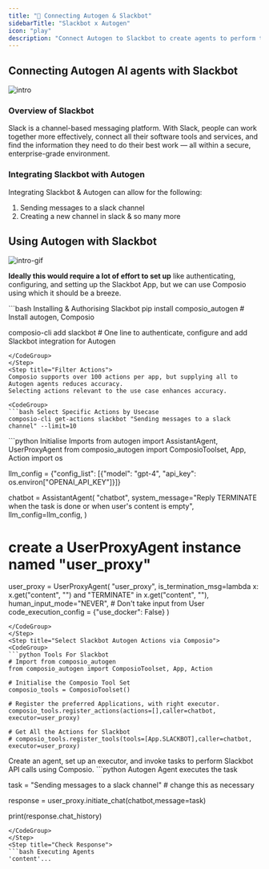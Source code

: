 ```yaml
---
title: "🚀 Connecting Autogen & Slackbot"
sidebarTitle: "Slackbot x Autogen"
icon: "play"
description: "Connect Autogen to Slackbot to create agents to perform tasks using natural language"
---
```


## Connecting Autogen AI agents with Slackbot
![intro](/media/intro.jpg)

### Overview of Slackbot

Slack is a channel-based messaging platform. With Slack, people can work together more effectively, connect all their software tools and services, and find the information they need to do their best work — all within a secure, enterprise-grade environment.

### Integrating Slackbot with Autogen

Integrating Slackbot & Autogen can allow for the following:

1. Sending messages to a slack channel
2. Creating a new channel in slack
& so many more

## Using Autogen with Slackbot
![intro-gif](/media/intro.gif)
<Steps>
<Step title="Setting Up the Environment">

**Ideally this would require a lot of effort to set up** like authenticating, configuring, and setting up the Slackbot App, but we can use Composio using which it should be a breeze.

<CodeGroup>
```bash Installing & Authorising Slackbot
pip install composio_autogen # Install autogen, Composio 

composio-cli add slackbot # One line to authenticate, configure and add Slackbot integration for Autogen
```
</CodeGroup>
</Step>
<Step title="Filter Actions">
Composio supports over 100 actions per app, but supplying all to Autogen agents reduces accuracy.
Selecting actions relevant to the use case enhances accuracy.

<CodeGroup>
```bash Select Specific Actions by Usecase
composio-cli get-actions slackbot "Sending messages to a slack channel" --limit=10
```
</CodeGroup>

</Step>
<Step title="Import Base Packages">

<CodeGroup>
```python Initialise Imports
from autogen import AssistantAgent, UserProxyAgent
from composio_autogen import ComposioToolset, App, Action
import os

llm_config = {"config_list": [{"model": "gpt-4", "api_key": os.environ["OPENAI_API_KEY"]}]}

chatbot = AssistantAgent(
    "chatbot",
    system_message="Reply TERMINATE when the task is done or when user's content is empty",
    llm_config=llm_config,
)

# create a UserProxyAgent instance named "user_proxy"
user_proxy = UserProxyAgent(
    "user_proxy",
    is_termination_msg=lambda x: x.get("content", "") and "TERMINATE" in x.get("content", ""),
    human_input_mode="NEVER", # Don't take input from User
    code_execution_config = {"use_docker": False}
)
```
</CodeGroup>
</Step>
<Step title="Select Slackbot Autogen Actions via Composio">
<CodeGroup>
```python Tools For Slackbot
# Import from composio_autogen
from composio_autogen import ComposioToolset, App, Action

# Initialise the Composio Tool Set
composio_tools = ComposioToolset()

# Register the preferred Applications, with right executor. 
composio_tools.register_actions(actions=[],caller=chatbot, executor=user_proxy)

# Get All the Actions for Slackbot
# composio_tools.register_tools(tools=[App.SLACKBOT],caller=chatbot, executor=user_proxy) 
```
</CodeGroup>
</Step>
<Step title="Execute the Agent">
Create an agent, set up an executor, and invoke tasks to perform Slackbot API calls using Composio. 
<CodeGroup>
```python Autogen Agent executes the task

task = "Sending messages to a slack channel" # change this as necessary

response = user_proxy.initiate_chat(chatbot,message=task)

print(response.chat_history)
```
</CodeGroup>
</Step>
<Step title="Check Response">
```bash Executing Agents
'content'...
```
</Step>
</Steps>
